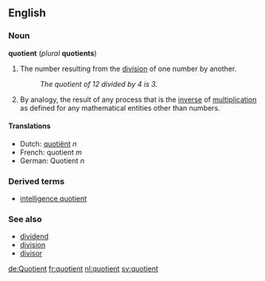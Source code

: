 ==English==
===Noun===
'''quotient''' (''plural'' '''quotients''')

#{{arithmetic}} The number resulting from the [[division]] of one number by another.
#:''The quotient of 12 divided by 4 is 3.''
#{{mathematics}} By analogy, the result of any process that is the [[inverse]] of [[multiplication]] as defined for any mathematical entities other than numbers.

====Translations====
*Dutch: [[quotiënt]] ''n''
*French: quotient ''m''
*German: Quotient ''n''

===Derived terms===
*[[intelligence quotient]]

===See also===
*[[dividend]]
*[[division]]
*[[divisor]]

[[de:Quotient]]
[[fr:quotient]]
[[nl:quotient]]
[[sv:quotient]]